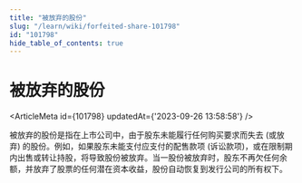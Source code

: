 ```yaml
---
title: "被放弃的股份"
slug: "/learn/wiki/forfeited-share-101798"
id: "101798"
hide_table_of_contents: true
---
```



# 被放弃的股份

<ArticleMeta id={101798} updatedAt={'2023-09-26 13:58:58'} />
<div className='border-solid border-b border-t-0 my-4 border-[var(--ifm-color-gray-300)]' />

被放弃的股份是指在上市公司中，由于股东未能履行任何购买要求而失去 (或放弃) 的股份。例如，如果股东未能支付应支付的配售款项 (诉讼款项)，或在限制期内出售或转让持股，将导致股份被放弃。当一股份被放弃时，股东不再欠任何余额，并放弃了股票的任何潜在资本收益，股份自动恢复到发行公司的所有权下。
